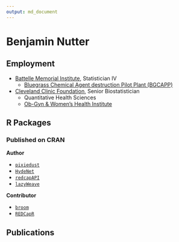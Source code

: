 ```yaml
---
output: md_document
---
```


# Benjamin Nutter

## Employment

* [Battelle Memorial Institute](www.battelle.org), Statistician IV
    + [Bluegrass Chemical Agent destruction Pilot Plant (BGCAPP)](http://www.bechtelparsonsbgcapp.com/)
* [Cleveland Clinic Foundation](www.clevelandclinic.org), Senior Biostatistician
    + Quantitative Health Sciences
    + [Ob-Gyn & Women's Health Institute](http://my.clevelandclinic.org/services/ob-gyn-womens-health)
  
## R Packages

### Published on CRAN

**Author**

* [`pixiedust`](https://CRAN.R-project.org/package=pixiedust)
* [`HydeNet`](https://CRAN.R-project.org/package=HydeNet)
* [`redcapAPI`](https://CRAN.R-project.org/package=redcapAPI)
* [`lazyWeave`](https://CRAN.R-project.org/package=lazyWeave)

**Contributor**

* [`broom`](https://CRAN.R-project.org/package=broom)
* [`REDCapR`](https://CRAN.R-project.org/package=REDCapR)

## Publications

